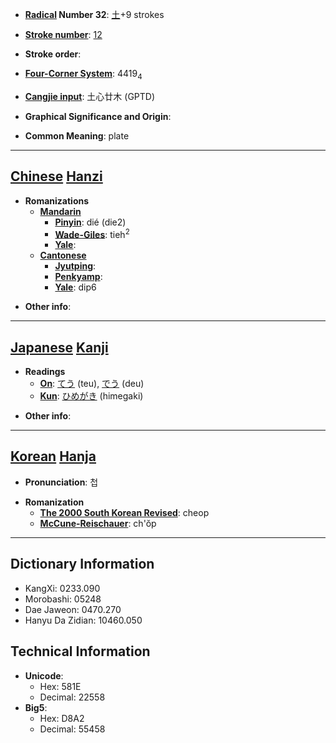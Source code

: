 * '''[[Wiktionary:Chinese radical index| Radical]] Number 32''': [[Wiktionary:Chinese radical index 土|土]]+9 strokes

* '''[[Wiktionary:Chinese total strokes index|Stroke number]]''': [[Wiktionary:Chinese total strokes index 12|12]]

* '''Stroke order''': 

* '''[[Wiktionary:Chinese four corner index|Four-Corner System]]''': 4419<sub>4</sub>

* '''[[Wiktionary:Chinese Cangjie index|Cangjie input]]''': 土心廿木 (GPTD)

* '''Graphical Significance and Origin''': 

* '''Common Meaning''': plate

----

== [[Chinese]] [[Hanzi]] ==

* '''Romanizations'''
** '''[[Mandarin]]'''
*** '''[[Pinyin]]''': dié (die2)
*** '''[[Wade-Giles]]''': tieh<sup>2</sup>
*** '''[[Yale]]''': 
** '''[[Cantonese]]'''
*** '''[[Jyutping]]''':
*** '''[[Penkyamp]]''': 
*** '''[[Yale]]''': dip6

* '''Other info''': 

----

== [[Japanese]] [[Kanji]] ==

* '''Readings'''
** '''[[On]]''': [[てう]] (teu), [[でう]] (deu)
** '''[[Kun]]''': [[ひめがき]] (himegaki)

* '''Other info''':  

----

== [[Korean]] [[Hanja]] ==

* '''Pronunciation''': 첩

* '''Romanization'''
** '''[[The 2000 South Korean Revised Romanization|The 2000 South Korean Revised]]''': cheop
** '''[[McCune-Reischauer]]''': ch'ŏp

----

== Dictionary Information ==

* KangXi: 0233.090
* Morobashi: 05248
* Dae Jaweon: 0470.270
* Hanyu Da Zidian: 10460.050

== Technical Information ==

* '''Unicode''':
** Hex: 581E
** Decimal: 22558
* '''Big5''':
** Hex: D8A2
** Decimal: 55458